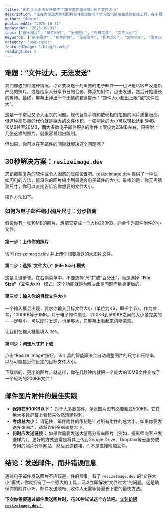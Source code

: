 ```yaml
---
title: "图片太大无法发送邮件？30秒教你如何缩小照片文件大小"
description: "还在为发送大体积照片邮件而烦恼吗？学习如何使用免费的在线工具，在不牺牲质量的情况下，快速缩小图片文件大小，轻松搞定邮件附件。"
author: "Admin"
publishedAt: "2025-10-31"
updatedAt: "2025-10-31"
tags: ["缩小图片", "邮件附件", "压缩图片", "免费工具", "文件大小"]
keywords: ["缩小图片", "邮件附件", "压缩图片", "照片大小", "文件大小", "图片尺寸"]
category: "use-cases"
featuredImage: "/blog/9.webp"
readingTime: 5
---
```


## 难题：“文件过大，无法发送”

我们都遇到过这种情况。你正要发送一封重要的电子邮件——也许是给客户发送新产品的照片，或是给家人分享节日的合影。你添加附件，点击发送，然后开始漫长的等待。最终，屏幕上弹出一个无情的错误提示：“邮件大小超出上限”或“文件过大”。

这是一个常见又令人沮丧的问题。现代智能手机和数码相机拍摄的照片质量极高，但这种高质量的代价就是巨大的文件体积。一张照片的大小可以轻松达到5MB、10MB甚至20MB，而大多数电子邮件服务的附件上限仅为25MB左右。只需附上几张这样的照片，就很容易超出限制。

但如果，你可以在写邮件的间隙就解决这个问题呢？

## 30秒解决方案：`resizeimage.dev`

忘记那些复杂的软件或令人困惑的压缩设置吧。[resizeimage.dev](https://resizeimage.dev) 提供了一种快如闪电的方法，能将你的图片缩小到最适合电子邮件的大小。最棒的是，你无需猜测尺寸，你可以直接告诉它你想要的文件大小。

操作方法如下。

### 如何为电子邮件缩小图片尺寸：分步指南

假设你有一张10MB的照片，想把它变成一个大约200KB、适合作为邮件附件的小文件。

#### 第一步：上传你的照片

访问 [resizeimage.dev](https://resizeimage.dev) 并上传你想要发送的大图片文件。

#### 第二步：选择“文件大小” (File Size) 模式

这是关键步骤。在右侧菜单中，不要选择“尺寸”或“百分比”，而是选择 **“File Size”（文件大小）** 模式。这个功能就是为解决此类问题而量身定做的。

#### 第三步：输入你的目标文件大小

一个输入框会出现，要求你输入目标文件大小（单位为KB，即千字节）。作为参考，1000KB等于1MB。对于电子邮件来说，200KB到500KB之间的大小是完美的——足够小，可以即时发送，也足够大，在屏幕上看起来清晰美观。

让我们在输入框里填入 `200`。

#### 第四步：调整尺寸并下载

点击“Resize Image”按钮。该工具的智能算法会自动调整图片的尺寸和压缩率，以尽可能接近你设定的目标文件大小。

下载新的、更小的图片。就这样，你在几秒钟内就把一个庞大的10MB文件变成了一个轻巧的200KB文件！

## 邮件图片附件的最佳实践

*   **保持在500KB以下：** 对于大多数邮件，单张图片没有必要超过500KB。它在绝大多数屏幕上看起来依然清晰锐利。
*   **考虑总大小：** 请记住，邮件附件的限制是针对所有附件的总大小。如果你要发送多张图片，请将它们全部调整大小。
*   **何时应发送链接：** 如果你需要发送大量高分辨率图片（例如，摄影师向客户发送样片），更好的方式通常是将其上传到Google Drive、Dropbox等云服务或专用的照片分享网站，然后发送链接，而不是直接附加文件。

## 结论：发送邮件，而非错误信息

通过电子邮件发送照片不应该是一件麻烦事。有了 `resizeimage.dev` 的“文件大小”模式，你就拥有了一个强大的工具，可以立即解决“文件过大”的问题。这是确保你的附件小巧、邮件发送顺畅、收件人无需等待漫长下载的最快方法。

**下次你需要通过邮件发送照片时，花30秒试试这个方法吧。[立刻访问 `resizeimage.dev`！](https://resizeimage.dev)**
